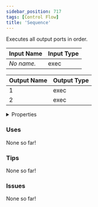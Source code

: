 ```yaml
---
sidebar_position: 717
tags: [Control Flow]
title: 'Sequence'
---
```


Executes all output ports in order.






<EsbSvg />

| Input Name | Input Type |
|-----------|-----------|
| *No name.* | exec |

| Output Name | Output Type |
|-----------|-----------|
| 1 | exec |
| 2 | exec |


<details>
  <summary>Properties</summary>
  <div>
    <div>
    <table>
      <thead>
        <tr>
          <th>Is beta required?</th>
          <th>❌</th>
        </tr>
        <tr>
          <th>Is this chip a trolling risk?</th>
          <th>❌</th>
        </tr>
        <tr>
          <th>Is this chip a role assignment risk?</th>
          <th>❌</th>
        </tr>
        <tr>
          <th>Chip UUID</th>
          <th>9e2ac049-e68e-4689-a288-bef8a62da316</th>
        </tr>
      </thead>
    </table>
    </div>
  </div>
</details>

### Uses

None so far!

### Tips

None so far!

### Issues

None so far!
